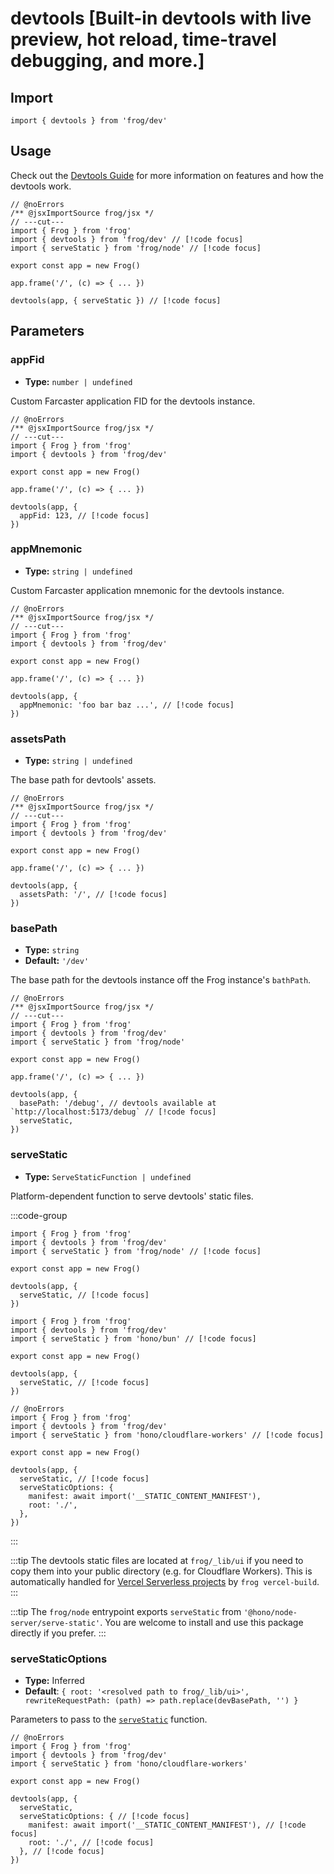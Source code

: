 # devtools [Built-in devtools with live preview, hot reload, time-travel debugging, and more.]

## Import

```tsx twoslash
import { devtools } from 'frog/dev'
```

## Usage

Check out the [Devtools Guide](/concepts/devtools) for more information on features and how the devtools work.

```tsx twoslash
// @noErrors
/** @jsxImportSource frog/jsx */
// ---cut---
import { Frog } from 'frog'
import { devtools } from 'frog/dev' // [!code focus]
import { serveStatic } from 'frog/node' // [!code focus]

export const app = new Frog() 

app.frame('/', (c) => { ... })

devtools(app, { serveStatic }) // [!code focus]
```

## Parameters

### appFid

- **Type:** `number | undefined`

Custom Farcaster application FID for the devtools instance.

```tsx twoslash
// @noErrors
/** @jsxImportSource frog/jsx */
// ---cut---
import { Frog } from 'frog'
import { devtools } from 'frog/dev'

export const app = new Frog() 

app.frame('/', (c) => { ... })

devtools(app, {
  appFid: 123, // [!code focus]
})
```

### appMnemonic

- **Type:** `string | undefined`

Custom Farcaster application mnemonic for the devtools instance.

```tsx twoslash
// @noErrors
/** @jsxImportSource frog/jsx */
// ---cut---
import { Frog } from 'frog'
import { devtools } from 'frog/dev'

export const app = new Frog() 

app.frame('/', (c) => { ... })

devtools(app, {
  appMnemonic: 'foo bar baz ...', // [!code focus]
})
```

### assetsPath

- **Type:** `string | undefined`

The base path for devtools' assets.

```tsx twoslash
// @noErrors
/** @jsxImportSource frog/jsx */
// ---cut---
import { Frog } from 'frog'
import { devtools } from 'frog/dev'

export const app = new Frog() 

app.frame('/', (c) => { ... })

devtools(app, {
  assetsPath: '/', // [!code focus]
})
```

### basePath

- **Type:** `string`
- **Default:** `'/dev'`

The base path for the devtools instance off the Frog instance's `bathPath`.

```tsx twoslash
// @noErrors
/** @jsxImportSource frog/jsx */
// ---cut---
import { Frog } from 'frog'
import { devtools } from 'frog/dev'
import { serveStatic } from 'frog/node'

export const app = new Frog() 

app.frame('/', (c) => { ... })

devtools(app, {
  basePath: '/debug', // devtools available at `http://localhost:5173/debug` // [!code focus]
  serveStatic,
})
```

### serveStatic

- **Type:** `ServeStaticFunction | undefined`

Platform-dependent function to serve devtools' static files.

:::code-group

```tsx twoslash [Node.js]
import { Frog } from 'frog'
import { devtools } from 'frog/dev'
import { serveStatic } from 'frog/node' // [!code focus]

export const app = new Frog() 

devtools(app, {
  serveStatic, // [!code focus]
}) 
```

```tsx twoslash [Bun]
import { Frog } from 'frog'
import { devtools } from 'frog/dev'
import { serveStatic } from 'hono/bun' // [!code focus]

export const app = new Frog() 

devtools(app, {
  serveStatic, // [!code focus]
}) 
```

```tsx twoslash [Cloudlare Workers]
// @noErrors
import { Frog } from 'frog'
import { devtools } from 'frog/dev'
import { serveStatic } from 'hono/cloudflare-workers' // [!code focus]

export const app = new Frog() 

devtools(app, {
  serveStatic, // [!code focus]
  serveStaticOptions: {
    manifest: await import('__STATIC_CONTENT_MANIFEST'),
    root: './',
  },
})
```
:::

:::tip
The devtools static files are located at `frog/_lib/ui` if you need to copy them into your public directory (e.g. for Cloudflare Workers). This is automatically handled for [Vercel Serverless projects](/platforms/vercel) by `frog vercel-build`.
:::

:::tip
The `frog/node` entrypoint exports `serveStatic` from `'@hono/node-server/serve-static'`. You are welcome to install and use this package directly if you prefer.
:::

### serveStaticOptions

- **Type:** Inferred
- **Default**: `{ root: '<resolved path to frog/_lib/ui>', rewriteRequestPath: (path) => path.replace(devBasePath, '') }`

Parameters to pass to the [`serveStatic`](#servestatic) function.

```tsx twoslash [Cloudlare Workers]
// @noErrors
import { Frog } from 'frog'
import { devtools } from 'frog/dev'
import { serveStatic } from 'hono/cloudflare-workers'

export const app = new Frog() 

devtools(app, {
  serveStatic, 
  serveStaticOptions: { // [!code focus]
    manifest: await import('__STATIC_CONTENT_MANIFEST'), // [!code focus]
    root: './', // [!code focus]
  }, // [!code focus]
})
```


